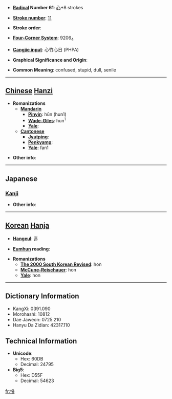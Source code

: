 * '''[[Wiktionary:Chinese radical index| Radical]] Number 61''': [[Wiktionary:Chinese radical index 心|心]]+8 strokes

* '''[[Wiktionary:Chinese total strokes index|Stroke number]]''': [[Wiktionary:Chinese total strokes index 11|11]]

* '''Stroke order''': 

* '''[[Wiktionary:Chinese four corner index|Four-Corner System]]''': 9206<sub>4</sub>

* '''[[Wiktionary:Chinese Cangjie index|Cangjie input]]''': 心竹心日 (PHPA)

* '''Graphical Significance and Origin''': 

* '''Common Meaning''': confused, stupid, dull, senile

----

== [[Chinese]] [[Hanzi]] ==

* '''Romanizations'''
** '''[[Mandarin]]'''
*** '''[[Pinyin]]''': hūn (hun1)
*** '''[[Wade-Giles]]''': hun<sup>1</sup>
*** '''[[Yale]]''': 
** '''[[Cantonese]]'''
*** '''[[Jyutping]]''':
*** '''[[Penkyamp]]''': 
*** '''[[Yale]]''': fan1

* '''Other info''': 

----

==Japanese==
===[[Kanji]]===
{{kanji|on readings=[[こん]] (kon), [[びん]] (bin), [[みん]] (min)
|kun readings=[[おろか]] (oroka)
}}

* '''Other info''':  

----

== [[Korean]] [[Hanja]] ==

* '''[[Hangeul]]''': 혼

* '''[[Eumhun]] reading''': 

* '''Romanizations'''
** '''[[The 2000 South Korean Revised Romanization|The 2000 South Korean Revised]]''': hon
** '''[[McCune-Reischauer]]''': hon
** '''[[Yale]]''': hon

----

== Dictionary Information ==

* KangXi: 0391.090
* Morohashi: 10812
* Dae Jaweon: 0725.210
* Hanyu Da Zidian: 42317.110

== Technical Information ==

* '''Unicode''':
** Hex: 60DB
** Decimal: 24795
* '''Big5''':
** Hex: D55F
** Decimal: 54623

[[fr:惛]]